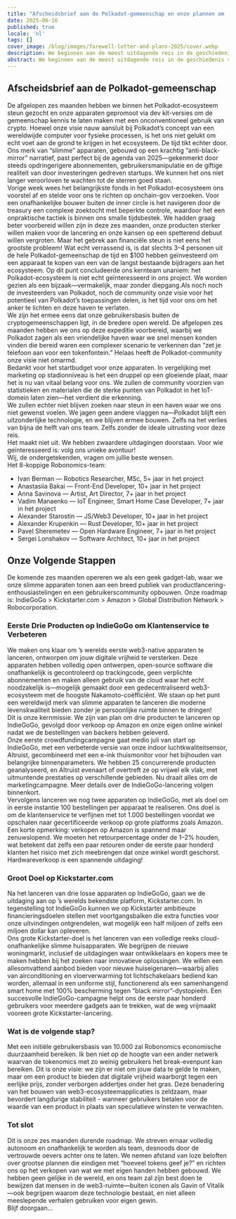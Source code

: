 ```yaml
---
title: "Afscheidsbrief aan de Polkadot-gemeenschap en onze plannen om 's werelds eerste Web3-native slimme apparaten te lanceren—niet voor tokens, maar voor jouw vrijheid!"
date: 2025-06-16
published: true
locale: 'nl'
tags: []
cover_image: /blog/images/farewell-letter-and-plans-2025/cover.webp
description: We beginnen aan de meest uitdagende reis in de geschiedenis van het Robonomics kernteam—het navigeren over het oppervlak van de "black mirror" om de mensheid te beschermen tegen de invasie van bedrijfsclouds in onze huizen.
abstract: We beginnen aan de meest uitdagende reis in de geschiedenis van het Robonomics kernteam—het navigeren over het oppervlak van de "black mirror" om de mensheid te beschermen tegen de invasie van bedrijfsclouds in onze huizen.
---
```


## Afscheidsbrief aan de Polkadot-gemeenschap   
De afgelopen zes maanden hebben we binnen het Polkadot-ecosysteem steun gezocht en onze apparaten gepromoot via dev kit-versies om de gemeenschap kennis te laten maken met een onconventioneel gebruik van crypto. Hoewel onze visie nauw aansluit bij Polkadot’s concept van een wereldwijde computer voor fysieke processen, is het ons niet gelukt om echt voet aan de grond te krijgen in het ecosysteem. De tijd tikt echter door. Ons merk van “slimme” apparaten, gebouwd op een krachtig “anti-black-mirror” narratief, past perfect bij de agenda van 2025—gekenmerkt door steeds opdringerigere abonnementen, gebruikersmanipulatie en de giftige realiteit van door investeringen gedreven startups. We kunnen het ons niet langer veroorloven te wachten tot de sterren goed staan.   
Vorige week wees het belangrijkste fonds in het Polkadot-ecosysteem ons voorstel af en stelde voor ons te richten op onchain-gov verzoeken. Voor een onafhankelijke bouwer buiten de inner circle is het navigeren door de treasury een complexe zoektocht met beperkte controle, waardoor het een onpraktische tactiek is binnen ons smalle tijdsbestek. We hadden graag beter voorbereid willen zijn in deze zes maanden, onze producten sterker willen maken voor de lancering en onze kansen op een spetterend debuut willen vergroten. Maar het gebrek aan financiële steun is niet eens het grootste probleem! Wat echt verrassend is, is dat slechts 3–4 personen uit de hele Polkadot-gemeenschap de tijd en $100 hebben geïnvesteerd om een apparaat te kopen van een van de langst bestaande bijdragers aan het ecosysteem. Op dit punt concludeerde ons kernteam unaniem: het Polkadot-ecosysteem is niet echt geïnteresseerd in ons project. We worden gezien als een bijzaak—vermakelijk, maar zonder diepgang.Als noch noch de investeerders van Polkadot, noch de community onze visie voor het potentieel van Polkadot’s toepassingen delen, is het tijd voor ons om het anker te lichten en deze haven te verlaten.  
We zijn het ermee eens dat onze gebruikersbasis buiten de cryptogemeenschappen ligt, in de bredere open wereld. De afgelopen zes maanden hebben we ons op deze expeditie voorbereid, waarbij we Polkadot zagen als een vriendelijke haven waar we snel mensen konden vinden die bereid waren een complexer scenario te verkennen dan “zet je telefoon aan voor een tokenfontein.” Helaas heeft de Polkadot-community onze visie niet omarmd.  
Bedankt voor het startbudget voor onze apparaten. In vergelijking met marketing op stadionniveau is het een druppel op een gloeiende plaat, maar het is nu van vitaal belang voor ons. We zullen de community voorzien van statistieken en materialen die de sterke punten van Polkadot in het IoT-domein laten zien—het verdient die erkenning.  
We zullen echter niet blijven zoeken naar steun in een haven waar we ons niet gewenst voelen. We jagen geen andere vlaggen na—Polkadot blijft een uitzonderlijke technologie, en we blijven ermee bouwen. Zelfs na het verlies van bijna de helft van ons team. Zelfs zonder de ideale uitrusting voor deze reis.  
Het maakt niet uit. We hebben zwaardere uitdagingen doorstaan. Voor wie geïnteresseerd is: volg ons unieke avontuur!  
Wij, de ondergetekenden, vragen om jullie beste wensen.  
Het 8-koppige Robonomics-team:  
- Ivan Berman — Robotics Researcher, MSc, 5+ jaar in het project  
- Anastasiia Bakai — Front-End Developer, 10+ jaar in het project  
- Anna Savinova — Artist, Art Director, 7+ jaar in het project  
- Vadim Manaenko — IoT Engineer, Smart Home Case Developer, 7+ jaar in het project  
- Alexander Starostin — JS/Web3 Developer, 10+ jaar in het project  
- Alexander Krupenkin — Rust Developer, 10+ jaar in het project  
- Pavel Sheremetev — Open Hardware Engineer, 7+ jaar in het project  
- Sergei Lonshakov — Software Architect, 10+ jaar in het project  
   
## Onze Volgende Stappen  
De komende zes maanden opereren we als een geek gadget-lab, waar we onze slimme apparaten tonen aan een breed publiek van productlancering-enthousiastelingen en een gebruikerscommunity opbouwen. Onze roadmap is: IndieGoGo > Kickstarter.com > Amazon > Global Distribution Network > Robocorporation.  
### Eerste Drie Producten op IndieGoGo om Klantenservice te Verbeteren  
We maken ons klaar om ’s werelds eerste web3-native apparaten te lanceren, ontworpen om jouw digitale vrijheid te versterken. Deze apparaten hebben volledig open ontwerpen, open-source software die onafhankelijk is gecontroleerd op trackingcode, geen verplichte abonnementen en maken alleen gebruik van de cloud waar het echt noodzakelijk is—mogelijk gemaakt door een gedecentraliseerd web3-ecosysteem met de hoogste Nakamoto-coëfficiënt. We staan op het punt een wereldwijd merk van slimme apparaten te lanceren die moderne levenskwaliteit bieden zonder je persoonlijke ruimte binnen te dringen!  
Dit is onze kernmissie. We zijn van plan om drie producten te lanceren op IndieGoGo, gevolgd door verkoop op Amazon en onze eigen online winkel nadat we de bestellingen van backers hebben geleverd.  
Onze eerste crowdfundingcampagne gaat medio juli van start op IndieGoGo, met een verbeterde versie van onze indoor luchtkwaliteitsensor, Altruist, gecombineerd met een e-ink thuismonitor voor het bijhouden van belangrijke binnenparameters. We hebben 25 concurrerende producten geanalyseerd, en Altruist evenaart of overtreft ze op vrijwel elk vlak, met uitmuntende prestaties op verschillende gebieden. Nu draait alles om de marketingcampagne. Meer details over de IndieGoGo-lancering volgen binnenkort.  
Vervolgens lanceren we nog twee apparaten op IndieGoGo, met als doel om in eerste instantie 100 bestellingen per apparaat te realiseren. Ons doel is om de klantenservice te verfijnen met tot 1.000 bestellingen voordat we opschalen naar gecertificeerde verkoop op grote platforms zoals Amazon.  
Een korte opmerking: verkopen op Amazon is spannend maar zenuwslopend. We moeten het retourpercentage onder de 1–2% houden, wat betekent dat zelfs een paar retouren onder de eerste paar honderd klanten het risico met zich meebrengen dat onze winkel wordt geschorst. Hardwareverkoop is een spannende uitdaging!  
### Groot Doel op Kickstarter.com  
Na het lanceren van drie losse apparaten op IndieGoGo, gaan we de uitdaging aan op ’s werelds bekendste platform, Kickstarter.com. In tegenstelling tot IndieGoGo kunnen we op Kickstarter ambitieuze financieringsdoelen stellen met voortgangsbalken die extra functies voor onze uitvindingen ontgrendelen, wat mogelijk een half miljoen of zelfs een miljoen dollar kan opleveren.  
Ons grote Kickstarter-doel is het lanceren van een volledige reeks cloud-onafhankelijke slimme huisapparaten. We begrijpen de nieuwe woningmarkt, inclusief de uitdagingen waar ontwikkelaars en kopers mee te maken hebben bij het zoeken naar innovatieve oplossingen. We willen een allesomvattend aanbod bieden voor nieuwe huiseigenaren—waarbij alles van airconditioning en vloerverwarming tot lichtschakelaars bediend kan worden, allemaal in een uniforme stijl, functionerend als een samenhangend smart home met 100% bescherming tegen “black mirror”-dystopieën. Een succesvolle IndieGoGo-campagne helpt ons de eerste paar honderd gebruikers voor meerdere gadgets aan te trekken, wat de weg vrijmaakt vooreen grote Kickstarter-lancering.   
### Wat is de volgende stap?   
Met een initiële gebruikersbasis van 10.000 zal Robonomics economische duurzaamheid bereiken. Ik ben niet op de hoogte van een ander netwerk waarvan de tokenomics met zo weinig gebruikers het break-evenpunt kan bereiken. Dit is onze visie: we zijn er niet om jouw data te gelde te maken, maar om een product te bieden dat digitale vrijheid waarborgt tegen een eerlijke prijs, zonder verborgen addertjes onder het gras. Deze benadering van het bouwen van web3-ecosysteemapplicaties is zeldzaam, maar bevordert langdurige stabiliteit - wanneer gebruikers betalen voor de waarde van een product in plaats van speculatieve winsten te verwachten.    
### Tot slot   
Dit is onze zes maanden durende roadmap. We streven ernaar volledig autonoom en onafhankelijk te worden als team, desnoods door de vertrouwde oevers achter ons te laten. We nemen afstand van loze beloften over grootse plannen die eindigen met “hoeveel tokens geef je?” en richten ons op het verkopen van wat we met eigen handen hebben gebouwd. We hebben geen gelijke in de wereld, en ons team zal zijn best doen te bewijzen dat mensen in de web3-ruimte—buiten iconen als Gavin of Vitalik—ook begrijpen waarom deze technologie bestaat, en niet alleen meeslepende verhalen gebruiken voor eigen gewin.   
Blijf doorgaan…   
